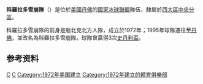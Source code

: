 {{unreferenced|time=2018-03-21T09:53:43+00:00}}
{{NHL team |
   color1 = white|
   color2 = #8B2942|
   name = 科羅拉多雪崩隊|
    chinese_name = Colorado Avalanche|
   logo = [[File:ColoradoAvalanche.gif|File:ColoradoAvalanche.gif]] |
   conference = [[西部聯盟_(NHL)|西大區]]|
   division = [[中央分區|中央分區]] |
   founded = 1972年 |
   arena = Ball Arena|
   city = [[美國|美國]][[科羅拉多州|科羅拉多州]][[丹佛|丹佛]] |
   colors = 棗紅、白、藍、銀|
   manager = François Giguère |
   coach = Jared Bednar|
   captain = [[加布里埃尔·兰德斯科格|加布里埃尔·兰德斯科格]] |
   owner = Stan Kroenke|
   championships = 2次 |
 }}
'''科羅拉多雪崩隊'''（{{lang-en|Colorado Avalanche}}）是位於[[美國|美國]][[丹佛|丹佛]]的[[國家冰球聯盟|國家冰球聯盟]]隊伍，隸屬於[[西部聯盟_(NHL)|西大區]][[中央分區|中央分區]]。

科羅拉多雪崩隊的前身是魁北克北方人隊，成立於1972年；1995年球隊遷往至[[丹佛|丹佛]]，並改名為科羅拉多雪崩隊。球隊曾贏得3次[[史丹利盃|史丹利盃]]。
==参考资料==
{{NHL}}
[[Category:國家冰球聯盟球隊|C]]
[[Category:丹佛体育组织|C]]
[[Category:1972年美国建立|Category:1972年美国建立]]
[[Category:1972年建立的體育俱樂部|Category:1972年建立的體育俱樂部]]